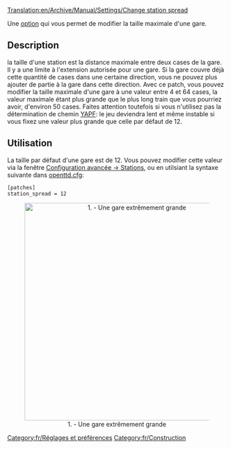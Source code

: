 [[Translation:en/Archive/Manual/Settings/Change station spread]]


[[Category:fr/Réglages et préférences]]
[[Category:fr/Construction]]

Une [[fr/Archive/Manual/Settings/Options avancées|option]] qui vous permet de modifier la taille maximale d'une gare.

==Description==
la taille d'une station est la distance maximale entre deux cases de la gare. Il y a une limite à l'extension autorisée pour une gare. Si la gare couvre déjà cette quantité de cases dans une certaine direction, vous ne pouvez plus ajouter de partie à la gare dans cette direction. Avec ce patch, vous pouvez modifier la taille maximale d'une gare à une valeur entre 4 et 64 cases, la valeur maximale étant plus grande que le plus long train que vous pourriez avoir, d'environ 50 cases. Faites attention toutefois si vous n'utilisez pas la détermination de chemin [[fr/Archive/Manual/Encore une autre détermination de chemin|YAPF]]: le jeu deviendra lent et même instable si vous fixez une valeur plus grande que celle par défaut de 12.

==Utilisation==
La taille par défaut d'une gare est de 12. Vous pouvez modifier cette valeur via la fenêtre [[fr/Archive/Manual/Settings/Options avancées/Stations#Étendue max. des stations|Configuration avancée -> Stations]], ou en utilsiant la syntaxe suivante dans [[fr/openttd.cfg|openttd.cfg]]:
<pre>[patches]
station_spread = 12</pre>

<center>[[File:en/changeStationSpread.png|thumb|center|500px|1. - Une gare extrêmement grande]]</center>